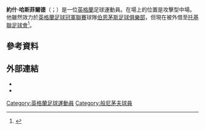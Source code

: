 '''約什·哈斯菲爾德'''（{{lang-en|Josh Wakefield}}；{{bd|1993年|11月6日}}）是一位[[英格蘭|英格蘭]]足球運動員。在場上的位置是攻擊型中場。他雖然效力於[[英格蘭足球冠軍聯賽|英格蘭足球冠軍聯賽]]球隊[[伯恩茅斯足球俱樂部|伯恩茅斯足球俱樂部]]，但現在被外借至[[托基聯足球會|托基聯足球會]]<ref>{{cite news| url=http://www.afcb.co.uk/page/NewsDetail/0,,10324~2753679,00.html| work=AFCB| title=Wakefield: A fantastic surprise| date=30 April 2012| accessdate=2015-06-08| archive-date=2018-04-02| archive-url=https://web.archive.org/web/20180402035759/https://www.afcb.co.uk/page/newsdetail/0,,10324~2753679,00.html| dead-url=yes}}</ref>。
==參考資料==
{{Reflist}}

==外部連結==
*{{soccerbase|64960}}
*{{soccerway|josh-wakefield/241573|Josh Wakefield}}

{{DEFAULTSORT:Wakefield, Josh}}
[[Category:英格蘭足球運動員|Category:英格蘭足球運動員]]
[[Category:般尼茅夫球員|Category:般尼茅夫球員]]